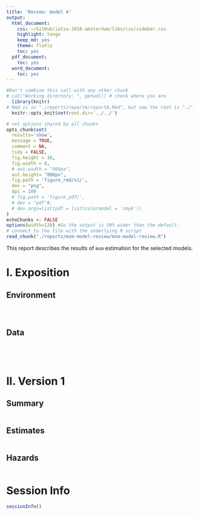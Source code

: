 ```yaml
---
title: 'Review: model A'
output:
  html_document:
    css: ~/GitHub/ialsa-2016-amsterdam/libs/css/sidebar.css
    highlight: tango
    keep_md: yes
    theme: flatly
    toc: yes
  pdf_document:
    toc: yes
  word_document:
    toc: yes
---
```


<!-- These two chunks should be added in the beginning of every .Rmd that you want to source an .R script -->
<!--  The 1st mandatory chunck  -->
<!--  Set the working directory to the repository's base directory -->
```r
#Don't combine this call with any other chunk 
# cat("Working directory: ", getwd()) # check where you are
  library(knitr)
# Rmd is in "./reports/reportA/reportA.Rmd", but now the root is "./"
  knitr::opts_knit$set(root.dir='../../') 
```

<!--  The 2nd mandatory chunck  -->
<!-- Set the report-wide options, and point to the external code file. -->
```r
# set options shared by all chunks
opts_chunk$set(
  results='show', 
  message = TRUE,
  comment = NA, 
  tidy = FALSE,
  fig.height = 10, 
  fig.width = 8, 
  # out.width = "900px",
  out.height= "800px",
  fig.path = 'figure_rmd/v1/',     
  dev = "png",
  dpi = 100
  # fig.path = 'figure_pdf/',     
  # dev = "pdf"#,
  # dev.args=list(pdf = list(colormodel = 'cmyk'))
)
echoChunks <- FALSE
options(width=120) #So the output is 50% wider than the default.
# connect to the file with the underlying R script  
read_chunk("./reports/msm-model-review/msm-model-review.R") 
```

This report describes the results of `msm` estimation for the selected models. 

# I. Exposition

## Environment 
<!-- Load 'sourced' R files.  Suppress the output when loading packages. --> 
```r
```

<!-- Load the sources.  Suppress the output when loading sources. --> 
```r
```

<!-- Load any Global functions and variables declared in the R file.  Suppress the output. --> 
```r
```

## Data 

<!-- Load the datasets.   -->
```r
```

```r
```

```r
```

```r
```



# II. Version 1

## Summary
```r
```

## Estimates
```r
```

## Hazards
```r
```


# Session Info
```r
sessionInfo()

```


